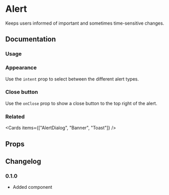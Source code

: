 
# Alert

Keeps users informed of important and sometimes time-sensitive changes.

## Documentation

### Usage

<Demo component={Usage} />

### Appearance

Use the `intent` prop to select between the different alert types.

<Demo component={AppearanceUsage} />

### Close button

Use the `onClose` prop to show a close button to the top right of the alert.

<Demo component={CloseUsage} />

### Related

<Cards items={["AlertDialog", "Banner", "Toast"]} />

## Props

<PropsTable component={Alert} />

## Changelog

### 0.1.0

- Added component
